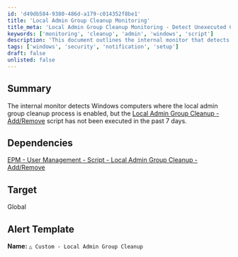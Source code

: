 ```yaml
---
id: 'd49db584-9380-486d-a179-c014352f8be1'
title: 'Local Admin Group Cleanup Monitoring'
title_meta: 'Local Admin Group Cleanup Monitoring - Detect Unexecuted Cleanup Processes'
keywords: ['monitoring', 'cleanup', 'admin', 'windows', 'script']
description: 'This document outlines the internal monitor that detects Windows computers where the local admin group cleanup process is enabled but has not been executed in the past 7 days. It provides details on dependencies and alert templates for effective monitoring.'
tags: ['windows', 'security', 'notification', 'setup']
draft: false
unlisted: false
---
```

## Summary

The internal monitor detects Windows computers where the local admin group cleanup process is enabled, but the [Local Admin Group Cleanup - Add/Remove](https://proval.itglue.com/DOC-5078775-16783511) script has not been executed in the past 7 days.

## Dependencies

[EPM - User Management - Script - Local Admin Group Cleanup - Add/Remove](https://proval.itglue.com/DOC-5078775-16783511)

## Target

Global

## Alert Template

**Name:** `△ Custom - Local Admin Group Cleanup`











